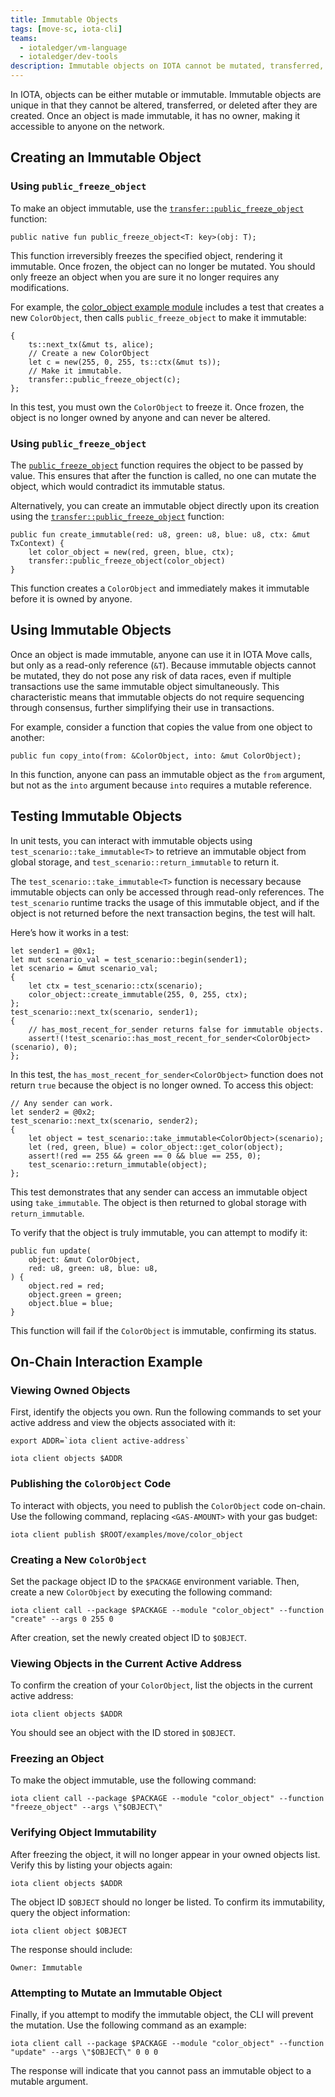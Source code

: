 ```yaml
---
title: Immutable Objects
tags: [move-sc, iota-cli]
teams:
  - iotaledger/vm-language
  - iotaledger/dev-tools
description: Immutable objects on IOTA cannot be mutated, transferred, or deleted once frozen. These objects are ownerless and can be used by anyone on the network.
---
```


In IOTA, objects can be either mutable or immutable.
Immutable objects are unique in that they cannot be altered, transferred, or deleted after they are created.
Once an object is made immutable, it has no owner, making it accessible to anyone on the network.

## Creating an Immutable Object

### Using `public_freeze_object`

To make an object immutable,
use the [`transfer::public_freeze_object`](../../../../references/framework/iota/transfer.mdx#function-public_freeze_object) function:

```move
public native fun public_freeze_object<T: key>(obj: T);
```

This function irreversibly freezes the specified object, rendering it immutable.
Once frozen, the object can no longer be mutated.
You should only freeze an object when you are sure it no longer requires any modifications.

For example,
the [color_object example module](https://github.com/iotaledger/iota/blob/develop/examples/move/color_object/sources/example.move) includes a test
that creates a new `ColorObject`,
then calls `public_freeze_object` to make it immutable:

```move
{
    ts::next_tx(&mut ts, alice);
    // Create a new ColorObject
    let c = new(255, 0, 255, ts::ctx(&mut ts));
    // Make it immutable.
    transfer::public_freeze_object(c);
};
```

In this test, you must own the `ColorObject` to freeze it.
Once frozen, the object is no longer owned by anyone and can never be altered.

### Using `public_freeze_object`

The [`public_freeze_object`](../../../../references/framework/iota/transfer.mdx#function-public_freeze_object) function requires the object
to be passed by value.
This ensures that after the function is called, no one can mutate the object,
which would contradict its immutable status.

Alternatively, you can create an immutable object directly upon its creation using the [`transfer::public_freeze_object`](../../../../references/framework/iota/transfer.mdx#function-public_freeze_object) function:

```move
public fun create_immutable(red: u8, green: u8, blue: u8, ctx: &mut TxContext) {
    let color_object = new(red, green, blue, ctx);
    transfer::public_freeze_object(color_object)
}
```

This function creates a `ColorObject` and immediately makes it immutable before it is owned by anyone.

## Using Immutable Objects

Once an object is made immutable, anyone can use it in IOTA Move calls, but only as a read-only reference (`&T`).
Because immutable objects cannot be mutated, they do not pose any risk of data races,
even if multiple transactions use the same immutable object simultaneously.
This characteristic means that immutable objects do not require sequencing through consensus,
further simplifying their use in transactions.

For example, consider a function that copies the value from one object to another:

```move
public fun copy_into(from: &ColorObject, into: &mut ColorObject);
```

In this function, anyone can pass an immutable object as the `from` argument,
but not as the `into` argument because `into` requires a mutable reference.

## Testing Immutable Objects

In unit tests,
you can interact with immutable objects using `test_scenario::take_immutable<T>` to retrieve an immutable object from global storage,
and `test_scenario::return_immutable` to return it.

The `test_scenario::take_immutable<T>` function is necessary because immutable objects can only be accessed through read-only references.
The `test_scenario` runtime tracks the usage of this immutable object,
and if the object is not returned before the next transaction begins, the test will halt.

Here’s how it works in a test:

```move
let sender1 = @0x1;
let mut scenario_val = test_scenario::begin(sender1);
let scenario = &mut scenario_val;
{
    let ctx = test_scenario::ctx(scenario);
    color_object::create_immutable(255, 0, 255, ctx);
};
test_scenario::next_tx(scenario, sender1);
{
    // has_most_recent_for_sender returns false for immutable objects.
    assert!(!test_scenario::has_most_recent_for_sender<ColorObject>(scenario), 0);
};
```

In this test,
the `has_most_recent_for_sender<ColorObject>` function does not return `true` because the object is no longer owned.
To access this object:

```move
// Any sender can work.
let sender2 = @0x2;
test_scenario::next_tx(scenario, sender2);
{
    let object = test_scenario::take_immutable<ColorObject>(scenario);
    let (red, green, blue) = color_object::get_color(object);
    assert!(red == 255 && green == 0 && blue == 255, 0);
    test_scenario::return_immutable(object);
};
```

This test demonstrates that any sender can access an immutable object using `take_immutable`.
The object is then returned to global storage with `return_immutable`.

To verify that the object is truly immutable, you can attempt to modify it:

```move
public fun update(
    object: &mut ColorObject,
    red: u8, green: u8, blue: u8,
) {
    object.red = red;
    object.green = green;
    object.blue = blue;
}
```

This function will fail if the `ColorObject` is immutable, confirming its status.

## On-Chain Interaction Example

### Viewing Owned Objects

First, identify the objects you own. Run the following commands to set your active address and view the objects associated with it:

```shell
export ADDR=`iota client active-address`

iota client objects $ADDR
```

### Publishing the `ColorObject` Code

To interact with objects, you need to publish the `ColorObject` code on-chain.
Use the following command, replacing `<GAS-AMOUNT>` with your gas budget:

```shell
iota client publish $ROOT/examples/move/color_object
```

### Creating a New `ColorObject`

Set the package object ID to the `$PACKAGE` environment variable.
Then, create a new `ColorObject` by executing the following command:

```shell
iota client call --package $PACKAGE --module "color_object" --function "create" --args 0 255 0
```

After creation, set the newly created object ID to `$OBJECT`.

### Viewing Objects in the Current Active Address

To confirm the creation of your `ColorObject`, list the objects in the current active address:

```shell
iota client objects $ADDR
```

You should see an object with the ID stored in `$OBJECT`.

### Freezing an Object

To make the object immutable, use the following command:

```shell
iota client call --package $PACKAGE --module "color_object" --function "freeze_object" --args \"$OBJECT\"
```

### Verifying Object Immutability

After freezing the object, it will no longer appear in your owned objects list.
Verify this by listing your objects again:

```shell
iota client objects $ADDR
```

The object ID `$OBJECT` should no longer be listed.
To confirm its immutability, query the object information:

```shell
iota client object $OBJECT
```

The response should include:

```shell
Owner: Immutable
```

### Attempting to Mutate an Immutable Object

Finally, if you attempt to modify the immutable object, the CLI will prevent the mutation.
Use the following command as an example:

```shell
iota client call --package $PACKAGE --module "color_object" --function "update" --args \"$OBJECT\" 0 0 0
```

The response will indicate that you cannot pass an immutable object to a mutable argument.

<Quiz questions={questions} />
